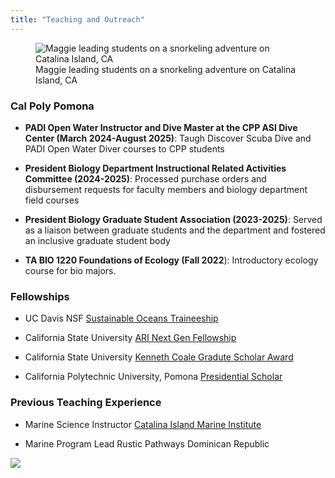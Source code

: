 ```yaml
---
title: "Teaching and Outreach"
---
```


![Maggie leading students on a snorkeling adventure on Catalina Island, CA](docs/teaching.jpg){fig-align="center"}

### Cal Poly Pomona

-   **PADI Open Water Instructor and Dive Master at the CPP ASI Dive Center (March 2024-August 2025)**: Taugh Discover Scuba Dive and PADI Open Water Diver courses to CPP students

-   **President Biology Department Instructional Related Activities Committee (2024-2025)**: Processed purchase orders and disbursement requests for faculty members and biology department field courses

-   **President Biology Graduate Student Association (2023-2025)**: Served as a liaison between graduate students and the department and fostered an inclusive graduate student body

-   **TA BIO 1220 Foundations of Ecology (Fall 2022**): Introductory ecology course for bio majors.

### Fellowships

-   UC Davis NSF [Sustainable Oceans Traineeship](https://sustainableoceans.ucdavis.edu/person-type/sustainable-oceans-scholars-2023)

-   California State University [ARI Next Gen Fellowship](https://www.calstate.edu/impact-of-the-csu/research/ari)

-   California State University [Kenneth Coale Gradute Scholar Award](https://www.calstate.edu/impact-of-the-csu/research/coast/funding/Pages/student-funding.aspx)

-   California Polytechnic University, Pomona [Presidential Scholar](https://www.cpp.edu/president/honoring-excellence/maggie-dillon.shtml)

### Previous Teaching Experience

-   Marine Science Instructor [Catalina Island Marine Institute](https://cimi.org/)

-   Marine Program Lead Rustic Pathways Dominican Republic

![](docs/algaetank.jpg){fig-align="center"}
